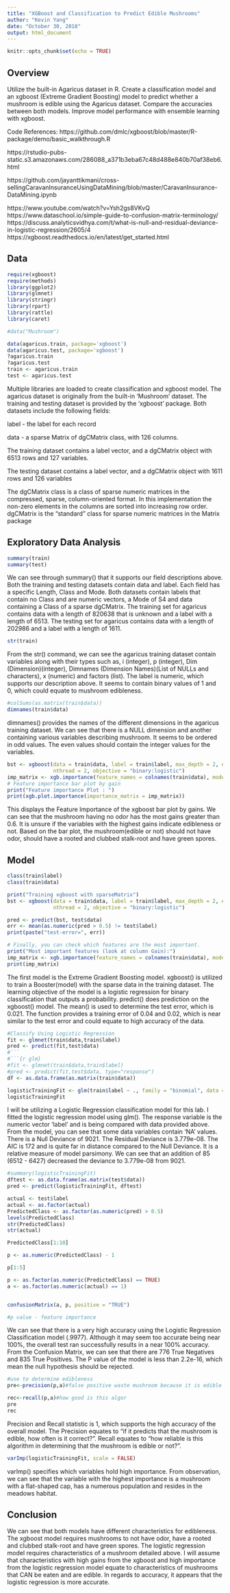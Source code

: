 ---
title: "XGBoost and Classification to Predict Edible Mushrooms"
author: "Kevin Yang"
date: "October 30, 2018"
output: html_document
---

```{r setup, include=FALSE}
knitr::opts_chunk$set(echo = TRUE)
```

## Overview
Utilize the built-in Agaricus dataset in R. Create a classification model and an xgboost (Extreme Gradient Boosting) model to predict whether a mushroom is edible using the Agaricus dataset.  Compare the accuracies between both models. Improve model performance with ensemble learning with xgboost.    


Code References:
https://github.com/dmlc/xgboost/blob/master/R-package/demo/basic_walkthrough.R

https://rstudio-pubs-static.s3.amazonaws.com/286088_a371b3eba67c48d488e840b70af38eb6.html

https://github.com/jayanttikmani/cross-sellingCaravanInsuranceUsingDataMining/blob/master/CaravanInsurance-DataMining.ipynb

https://www.youtube.com/watch?v=Ysh2gs8VKvQ
https://www.dataschool.io/simple-guide-to-confusion-matrix-terminology/
https://discuss.analyticsvidhya.com/t/what-is-null-and-residual-deviance-in-logistic-regression/2605/4
https://xgboost.readthedocs.io/en/latest/get_started.html

## Data
```{r data}
require(xgboost)
require(methods)
library(ggplot2)
library(glmnet)
library(stringr)
library(rpart)
library(rattle)
library(caret)

#data("Mushroom")

data(agaricus.train, package='xgboost')
data(agaricus.test, package='xgboost')
?agaricus.train
?agaricus.test
train <- agaricus.train
test <- agaricus.test
```
Multiple libraries are loaded to create classification and xgboost model. The agaricus dataset is originally from the built-in 'Mushroom' dataset. The training and testing dataset is provided by the 'xgboost' package. Both datasets include the following fields:  

label - the label for each record

data - a sparse Matrix of dgCMatrix class, with 126 columns.

The training dataset contains a label vector, and a dgCMatrix object with 6513 rows and 127 variables.

The testing dataset contains a label vector, and a dgCMatrix object with 1611 rows and 126 variables

The dgCMatrix class is a class of sparse numeric matrices in the compressed, sparse, column-oriented format. In this implementation the non-zero elements in the columns are sorted into increasing row order. dgCMatrix is the "standard" class for sparse numeric matrices in the Matrix package

## Exploratory Data Analysis
```{r summ}
summary(train)
summary(test)
```
We can see through summary() that it supports our field descriptions above. Both the training and testing datasets contain data and label. Each field has a specific Length, Class and Mode.  Both datasets contain labels that contain no Class and are numeric vectors, a Mode of S4 and data containing a Class of a sparse dgCMatrix. The training set for agaricus contains data with a length of 820638 that is unknown and a label with a length of 6513. The testing set for agaricus contains data with a length of 202986 and a label with a length of 1611.
```{r struct}
str(train)
```
From the str() command, we can see the agaricus training dataset contain variables along with their types such as, i (integer), p (integer), Dim (Dimension)(integer), Dimnames (Dimension Names)(List of NULLs and characters), x (numeric) and factors (list). The label is numeric, which supports our description above. It seems to contain binary values of 1 and 0, which could equate to mushroom edibleness.

```{r dim}
#colSums(as.matrix(train$data))
dimnames(train$data)
```
dimnames() provides the names of the different dimensions in the agaricus training dataset. We can see that there is a NULL dimension and another containing various variables describing mushroom. It seems to be ordered in odd values. The even values should contain the integer values for the variables. 

```{r XGFeatureplot}
bst <- xgboost(data = train$data, label = train$label, max_depth = 2, eta = 1, nrounds = 2,
               nthread = 2, objective = "binary:logistic")
imp_matrix <- xgb.importance(feature_names = colnames(train$data), model = bst)
# Feature importance bar plot by gain
print("Feature importance Plot : ")
print(xgb.plot.importance(importance_matrix = imp_matrix))

````
This displays the Feature Importance of the xgboost bar plot by gains. We can see that the mushroom having no odor has the most gains greater than 0.6.  It is unsure if the variables with the highest gains indicate edibleness or not. Based on the bar plot, the mushroom(edible or not) should not have odor, should have a rooted and clubbed stalk-root and have green spores. 

## Model

```{r XGBoost}
class(train$label)
class(train$data)

print("Training xgboost with sparseMatrix")
bst <- xgboost(data = train$data, label = train$label, max_depth = 2, eta = 1, nrounds = 2,
               nthread = 2, objective = "binary:logistic")

pred <- predict(bst, test$data)
err <- mean(as.numeric(pred > 0.5) != test$label)
print(paste("test-error=", err))

# Finally, you can check which features are the most important.
print("Most important features (look at column Gain):")
imp_matrix <- xgb.importance(feature_names = colnames(train$data), model = bst)
print(imp_matrix)

```
The first model is the Extreme Gradient Boosting model. xgboost() is utilized to train a Booster(model) with the sparse data in the training dataset. The learning objective of the model is a logistic regression for binary classification that outputs a probability. predict() does prediction on the xgboost() model. The mean() is used to determine the test error, which is 0.021. 
The function provides a training error of 0.04 and 0.02, which is near similar to the test error and could equate to high accuracy of the data. 


```{r LOGREGglmnet}
#Classify Using Logistic Regression
fit <- glmnet(train$data,train$label)
pred <- predict(fit,test$data)
#```
#```{r glm}
#fit <- glmnet(train$data,train$label)
#pred <- predict(fit,test$data, type="response")
df <- as.data.frame(as.matrix(train$data))

logisticTrainingFit <- glm(train$label ~ ., family = "binomial", data = df)
logisticTrainingFit
```
I will be utilizing a Logistic Regression classification model for this lab. I fitted the logistic regression model using glm(). The response variable is the numeric vector 'label' and is being compared with data provided above. From the model, you can see that some data variables contain 'NA' values. There is a Null Deviance of 9021. The Residual Deviance is 3.779e-08. The AIC is 172 and is quite far in distance compared to the Null Deviance. It is a relative measure of model parsimony. We can see that an addition of 85 (6512 - 6427) decreased the deviance to 3.779e-08 from 9021. 

```{r LogRegContinued}
#summary(logisticTrainingFit)
dftest <- as.data.frame(as.matrix(test$data))
pred <- predict(logisticTrainingFit, dftest)

actual <- test$label
actual <- as.factor(actual)
PredictedClass <- as.factor(as.numeric(pred) > 0.5)
levels(PredictedClass)
str(PredictedClass)
str(actual)

PredictedClass[1:10]

p <- as.numeric(PredictedClass) - 1

p[1:5]

p <- as.factor(as.numeric(PredictedClass) == TRUE)
a <- as.factor(as.numeric(actual) == 1)


confusionMatrix(a, p, positive = "TRUE")

#p value - feature importance
```
We can see that there is a very high accuracy using the Logistic Regression Classification model (.9977). Although it may seem too accurate being near 100%, the overall test ran successfully results in a near 100% accuracy. From the Confusion Matrix, we can see that there are 776 True Negatives and 835 True Positives. The P value of the model is less than 2.2e-16, which mean the null hypothesis should be rejected.   
```{r Precision and recall}
#use to determine edibleness
pre<-precision(p,a)#false positive waste mushroom because it is edible

rec<-recall(p,a)#how good is this algor
pre
rec
```
Precision and Recall statistic is 1, which supports the high accuracy of the overall model. The Precision equates to "if it predicts that the mushroom is edible, how often is it correct?". Recall equates to "how reliable is this algorithm in determining that the mushroom is edible or not?".

```{r}
varImp(logisticTrainingFit, scale = FALSE)
```
varImp() specifies which variables hold high importance. From observation, we can see that the variable with the highest importance is a mushroom with a flat-shaped cap, has a numerous population and resides in the meadows habitat. 

## Conclusion
We can see that both models have different characteristics for edibleness. The xgboost model requires mushrooms to not have odor, have a rooted and clubbed stalk-root and have green spores. The logistic regression model requires characteristics of a mushroom detailed above. I will assume that characteristics with high gains from the xgboost and high importance from the logistic regression model equate to characteristics of mushrooms that CAN be eaten and are edible. In regards to accuracy, it appears that the logistic regression is more accurate. 


